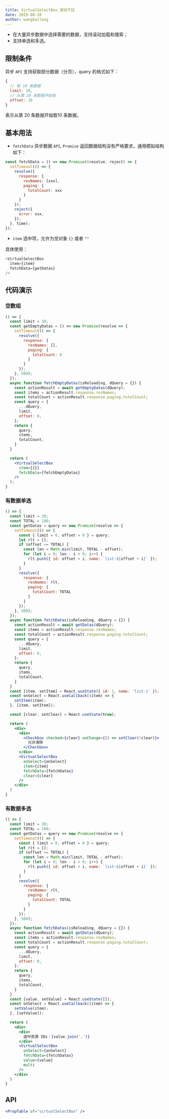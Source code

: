 ```yaml
---
title: VirtualSelectBox 滚动下拉
date: 2019-08-28
author: wangkailang
---
```

- 在大量异步数据中选择需要的数据，支持滚动加载和搜索；
- 支持单选和多选。

## 限制条件

异步 `API` 支持获取部分数据（分页），query 的格式如下：
```js isShow
{
  // 取 10 条数据
  limit: 10,
  // 从第 20 条数据开始取
  offset: 20
}
```
表示从第 20 条数据开始取10 条数据。

## 基本用法
- `fetchData` 异步数据 `API`, `Promise` 返回数据结构没有严格要求，通用模拟结构如下：
```js isShow
const fetchData = () => new Promise((resolve, reject) => {
  setTimeout(() => {
    resolve({
      response: {
        resNames: [xxx],
        paging: {
          totalCount: xxx
        }
      }
    });
    reject({
      error: xxx,
    });
  }, time);
});
```
- `item` 选中项，允许为空对象 `{}` 或者 `""`

具体使用：
```js isShow
<VirtualSelectBox
  item={item}
  fetchData={getDatas}
/>
```

## 代码演示

### 空数组
```jsx
() => {
  const limit = 30;
  const getEmptyDatas = () => new Promise(resolve => {
    setTimeout(() => {
      resolve({
        response: {
          resNames: [],
          paging: {
            totalCount: 0
          }
        }
      });
    }, 500);
  });
  async function fetchEmptyDatas(isReloading, dQuery = {}) {
    const actionResult = await getEmptyDatas(dQuery);
    const items = actionResult.response.resNames;
    const totalCount = actionResult.response.paging.totalCount;
    const query = {
      ...dQuery,
      limit,
      offset: 0,
    };
    return {
      query,
      items,
      totalCount,
    }
  }

  return (
    <VirtualSelectBox
      item={{}}
      fetchData={fetchEmptyDatas}
    />
  );
}
```
### 有数据单选
```jsx
() => {
  const limit = 30;
  const TOTAL = 180;
  const getDatas = query => new Promise(resolve => {
    setTimeout(() => {
      const { limit = 0, offset = 0 } = query;
      let rlt = [];
      if (offset <= TOTAL) {
        const len = Math.min(limit, TOTAL - offset);
        for (let i = 0; len - i > 0; i++) {
          rlt.push({ id: offset + i, name: `list-${offset + i}` });
        }
      }
      resolve({
        response: {
          resNames: rlt,
          paging: {
            totalCount: TOTAL
          }
        }
      });
    }, 500);
  });
  async function fetchDatas(isReloading, dQuery = {}) {
    const actionResult = await getDatas(dQuery);
    const items = actionResult.response.resNames;
    const totalCount = actionResult.response.paging.totalCount;
    const query = {
      ...dQuery,
      limit,
      offset: 0,
    };
    return {
      query,
      items,
      totalCount,
    }
  }
  const [item, setItem] = React.useState({ id: 1, name: 'list-1' });
  const onSelect = React.useCallback((item) => {
    setItem(item);
  }, [item, setItem]);

  const [clear, setClear] = React.useState(true);

  return (
    <div>
      <div>
        <Checkbox checked={clear} onChange={() => setClear(!clear)}>
          允许清除
        </Checkbox>
      </div>
      <VirtualSelectBox
        onSelect={onSelect}
        item={item}
        fetchData={fetchDatas}
        clear={clear}
      />
    </div>
  )
}
```

### 有数据多选
```jsx
() => {
  const limit = 30;
  const TOTAL = 180;
  const getDatas = query => new Promise(resolve => {
    setTimeout(() => {
      const { limit = 0, offset = 0 } = query;
      let rlt = [];
      if (offset <= TOTAL) {
        const len = Math.min(limit, TOTAL - offset);
        for (let i = 0; len - i > 0; i++) {
          rlt.push({ id: offset + i, name: `list-${offset + i}` });
        }
      }
      resolve({
        response: {
          resNames: rlt,
          paging: {
            totalCount: TOTAL
          }
        }
      });
    }, 500);
  });
  async function fetchDatas(isReloading, dQuery = {}) {
    const actionResult = await getDatas(dQuery);
    const items = actionResult.response.resNames;
    const totalCount = actionResult.response.paging.totalCount;
    const query = {
      ...dQuery,
      limit,
      offset: 0,
    };
    return {
      query,
      items,
      totalCount,
    }
  }
  const [value, setValue] = React.useState([]);
  const onSelect = React.useCallback((item) => {
    setValue(item);
  }, [setValue]);

  return (
    <div>
      <div>
        选中资源 IDs：{value.join(',')}
      </div>
      <VirtualSelectBox
        onSelect={onSelect}
        fetchData={fetchDatas}
        value={value}
        multi
      />
    </div>
  )
}
```

## API
```jsx previewOnly
<PropTable of="virtualSelectBox" />
```



